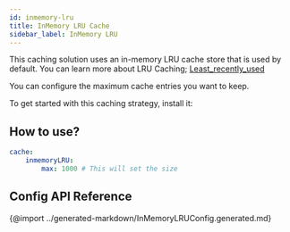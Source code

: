 ```yaml
---
id: inmemory-lru
title: InMemory LRU Cache
sidebar_label: InMemory LRU
---
```


This caching solution uses an in-memory LRU cache store that is used by default.
You can learn more about LRU Caching;
[Least_recently_used](https://en.wikipedia.org/wiki/Cache_replacement_policies)

You can configure the maximum cache entries you want to keep.

To get started with this caching strategy, install it:

<PackageInstall packages="@graphql-mesh/cache-inmemory-lru" />

## How to use?

```yaml
cache:
    inmemoryLRU:
        max: 1000 # This will set the size
```

## Config API Reference

{@import ../generated-markdown/InMemoryLRUConfig.generated.md}
